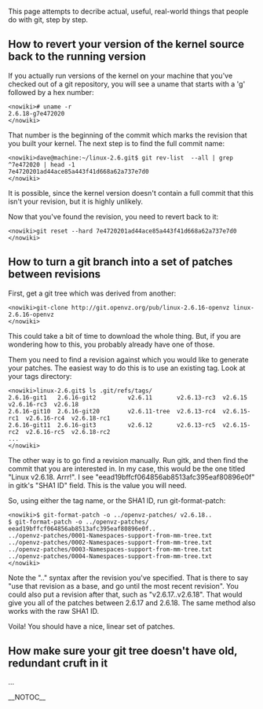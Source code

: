 This page attempts to decribe actual, useful, real-world things that people do with git, step by step.

== How to revert your version of the kernel source back to the running version ==

If you actually run versions of the kernel on your machine that you've checked
out of a git repository, you will see a uname that starts with a 'g' followed by
a hex number:

<pre><nowiki># uname -r
2.6.18-g7e472020
</nowiki></pre>

That number is the beginning of the commit which marks the revision that you
built your kernel.  The next step is to find the full commit name:

<pre><nowiki>dave@machine:~/linux-2.6.git$ git rev-list  --all | grep ^7e472020 | head -1
7e4720201ad44ace85a443f41d668a62a737e7d0
</nowiki></pre>

It is possible, since the kernel version doesn't contain a full commit that
this isn't your revision, but it is highly unlikely.

Now that you've found the revision, you need to revert back to it:

<pre><nowiki>git reset --hard 7e4720201ad44ace85a443f41d668a62a737e7d0
</nowiki></pre>

== How to turn a git branch into a set of patches between revisions ==

First, get a git tree which was derived from another:

<pre><nowiki>git-clone http://git.openvz.org/pub/linux-2.6.16-openvz linux-2.6.16-openvz
</nowiki></pre>

This could take a bit of time to download the whole thing.  But, if you are
wondering how to this, you probably already have one of those.

Them you need to find a revision against which you would like to generate your
patches.  The easiest way to do this is to use an existing tag.  Look at your tags
directory:

<pre><nowiki>linux-2.6.git$ ls .git/refs/tags/
2.6.16-git1   2.6.16-git2         v2.6.11       v2.6.13-rc3  v2.6.15      v2.6.16-rc3  v2.6.18
2.6.16-git10  2.6.16-git20        v2.6.11-tree  v2.6.13-rc4  v2.6.15-rc1  v2.6.16-rc4  v2.6.18-rc1
2.6.16-git11  2.6.16-git3         v2.6.12       v2.6.13-rc5  v2.6.15-rc2  v2.6.16-rc5  v2.6.18-rc2
...
</nowiki></pre>

The other way is to go find a revision manually.  Run gitk, and then find the commit that
you are interested in.  In my case, this would be the one titled "Linux v2.6.18. Arrr!".
I see "eead19bffcf064856ab8513afc395eaf80896e0f" in gitk's "SHA1 ID" field.  This is the
value you will need.

So, using either the tag name, or the SHA1 ID, run git-format-patch:

<pre><nowiki>$ git-format-patch -o ../openvz-patches/ v2.6.18..
$ git-format-patch -o ../openvz-patches/ eead19bffcf064856ab8513afc395eaf80896e0f..
../openvz-patches/0001-Namespaces-support-from-mm-tree.txt
../openvz-patches/0002-Namespaces-support-from-mm-tree.txt
../openvz-patches/0003-Namespaces-support-from-mm-tree.txt
../openvz-patches/0004-Namespaces-support-from-mm-tree.txt
</nowiki></pre>

Note the ".." syntax after the revision you've specified.  That is there to say
"use that revision as a base, and go until the most recent revision".  You could
also put a revision after that, such as "v2.6.17..v2.6.18".  That would give you
all of the patches between 2.6.17 and 2.6.18.  The same method also works with
the raw SHA1 ID.

Voila!  You should have a nice, linear set of patches.

== How make sure your git tree doesn't have old, redundant cruft in it ==

...

__NOTOC__